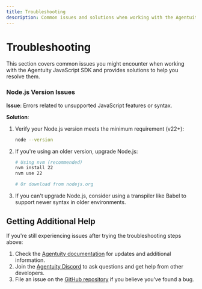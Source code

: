 ```yaml
---
title: Troubleshooting
description: Common issues and solutions when working with the Agentuity JavaScript SDK
---
```


# Troubleshooting

This section covers common issues you might encounter when working with the Agentuity JavaScript SDK and provides solutions to help you resolve them.

### Node.js Version Issues

**Issue**: Errors related to unsupported JavaScript features or syntax.

**Solution**:
1. Verify your Node.js version meets the minimum requirement (v22+):
   ```bash
   node --version
   ```
2. If you're using an older version, upgrade Node.js:
   ```bash
   # Using nvm (recommended)
   nvm install 22
   nvm use 22
   
   # Or download from nodejs.org
   ```
3. If you can't upgrade Node.js, consider using a transpiler like Babel to support newer syntax in older environments.


## Getting Additional Help

If you're still experiencing issues after trying the troubleshooting steps above:

1. Check the [Agentuity documentation](https://agentuity.dev) for updates and additional information.
2. Join the [Agentuity Discord](https://discord.com/invite/vtn3hgUfuc) to ask questions and get help from other developers.
4. File an issue on the [GitHub repository](https://github.com/agentuity/sdk-js/issues) if you believe you've found a bug.
